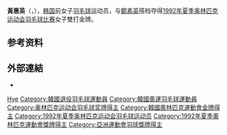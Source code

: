 {{noteTA|G1=Badminton}}
{{MedalTop}}
{{MedalSport | 女子[[奥林匹克运动会羽毛球比赛|羽毛球]]}}
{{MedalGold  | [[1992年夏季奥林匹克运动会|1992年巴塞罗那]] | [[1992年夏季奥林匹克运动会羽毛球比赛|女子雙打]]}}
{{MedalBottom}}
{{Infobox Korean name
|hangul=황혜영 
|hanja=黃惠英
|rr=Hwang Hye-yeong
|mr=Hwang Hye-yŏng
}}
'''黃惠英'''（{{kor|황혜영|黃惠英|Hwang Hye-yeong}}，{{bd|1966年|7月16日|||catIdx=Hwang黄}}），[[韩国|韩国]]前女子[[羽毛球|羽毛球]]运动员，与[[鄭素英_(羽毛球運動員)|鄭素英]]搭档夺得[[1992年夏季奥林匹克运动会羽毛球比赛|1992年夏季奥林匹克运动会羽毛球比赛]]女子雙打金牌。

== 参考资料 ==
{{reflist}}

== 外部連結 ==
* {{Sports links}}

{{Badminton-bio-stub}}
{{苏迪曼杯冠军}}
{{奧林匹克運動會羽毛球女子雙打冠軍}}

{{Authority control}}
{{DEFAULTSORT:Hwang Hye-young}}
[[Category:黄姓|Hye]]
[[Category:韓國退役羽毛球運動員|Category:韓國退役羽毛球運動員]]
[[Category:韓國奧運羽毛球運動員|Category:韓國奧運羽毛球運動員]]
[[Category:奥林匹克运动会羽毛球奖牌得主|Category:奥林匹克运动会羽毛球奖牌得主]]
[[Category:韓國奧林匹克運動會金牌得主|Category:韓國奧林匹克運動會金牌得主]]
[[Category:1992年夏季奥林匹克运动会羽毛球运动员|Category:1992年夏季奥林匹克运动会羽毛球运动员]]
[[Category:1992年夏季奧林匹克運動會獎牌得主|Category:1992年夏季奧林匹克運動會獎牌得主]]
[[Category:亞洲運動會羽球獎牌得主|Category:亞洲運動會羽球獎牌得主]]